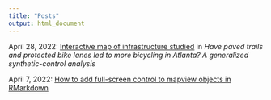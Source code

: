 ```yaml
---
title: "Posts"
output: html_document
---
```


April 28, 2022: [Interactive map of infrastructure studied](https://michaeldgarber.github.io/diss/atl-bike-gsynth.html) in *Have paved trails and protected bike lanes led to more bicycling in Atlanta? A generalized synthetic-control analysis*

April 7, 2022: [How to add full-screen control to mapview objects in RMarkdown](mapview-rmd-full-screen.html)
